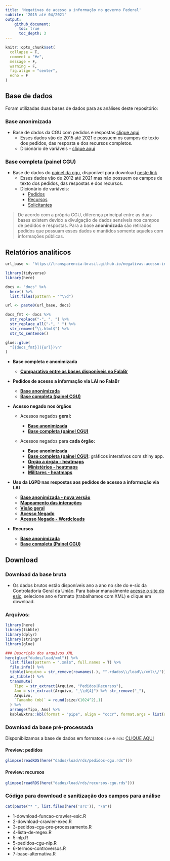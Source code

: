 ```yaml
---
title: 'Negativas de acesso a informação no governo Federal'
subtite: '2015 até 04/2021'
output:
    github_document:
      toc: true
      toc_depth: 3
---
```


```r
knitr::opts_chunk$set(
  collapse = T,
  comment = "#>",
  message = F,
  warning = F,
  fig.align = "center",
  echo = F
)
```

## Base de dados

Foram utilizadas duas bases de dados para as análises deste repositório:

### Base anonimizada

* Base de dados da CGU com pedidos e respostas [clique aqui](http://www.consultaesic.cgu.gov.br/busca/_layouts/15/DownloadPedidos/DownloadDados.aspx)
    + Esses dados vão de 2015 até 2021 e possuem os campos de texto dos pedidos, das resposta e dos recursos completos.
    + Dicionário de variáveis - [clique aqui](http://www.consultaesic.cgu.gov.br/arquivosRelatorios/PedidosRespostas/Dicionario-Dados-Exportacao.txt)

### Base completa (painel CGU)

* Base de dados do [painel da cgu](http://paineis.cgu.gov.br/lai/index.htm), disponível para download [neste link](https://falabr.cgu.gov.br/publico/DownloadDados/DownloadDadosLai.aspx)
    + Esses dados vão de 2012 até 2021 mas não possuem os campos de texto dos pedidos, das respostas e dos recursos.
    + Dicionário de variáveis:
      + [Pedidos](https://falabr.cgu.gov.br/publico/DownloadDados/Pedidos-Formato.txt)
      + [Recursos](https://falabr.cgu.gov.br/publico/DownloadDados/Recursos-Formato.txt)
      + [Solicitantes](https://falabr.cgu.gov.br/publico/DownloadDados/Solicitantes-Formato.txt)

> De acordo com a própria CGU, diferença principal entre as duas bases existem devido a divulgação de dados sensíveis nos campos de pedidos e respostas. Para a base **anonimizada** são retirados pedidos que possuam esses dados e mantidos somente aqueles com informações públicas.

## Relatórios analíticos

```r
url_base <- "https://transparencia-brasil.github.io/negativas-acesso-informacao-Executivo-federal-2021-1/"

library(tidyverse)
library(here)

docs <- "docs" %>% 
  here() %>% 
  list.files(pattern = "^\\d")

url <- paste0(url_base, docs)

docs_fmt <- docs %>% 
  str_replace("-", ". ") %>% 
  str_replace_all("-", " ") %>% 
  str_remove("\\.html$") %>% 
  str_to_sentence()

glue::glue(
  "[{docs_fmt}]({url})\n"
)
```

- **Base completa e anonimizada**

  - [**Comparativo entre as bases disponíveis no FalaBr**](https://transparencia-brasil.github.io/negativas-acesso-informacao-Executivo-federal-2021-1/6-comparativo-entre-bases-do-falabr.html)

- **Pedidos de acesso a informação via LAI no FalaBr**

  - [**Base anonimizada**](https://transparencia-brasil.github.io/negativas-acesso-informacao-Executivo-federal-2021-1/1-pedidos-decisoes.html)
  - [**Base completa (painel CGU)**](https://transparencia-brasil.github.io/negativas-acesso-informacao-Executivo-federal-2021-1/1-b-pedidos-decisoes-painel.html)

- **Acesso negado nos órgãos**

  - Acessos negados **geral:**
    
    - [**Base anonimizada**](https://transparencia-brasil.github.io/negativas-acesso-informacao-Executivo-federal-2021-1/2-pedidos-orgaos-acesso-negado.html)
    - [**Base completa (painel CGU)**](https://transparencia-brasil.github.io/negativas-acesso-informacao-Executivo-federal-2021-1/2-b-pedidos-orgaos-acesso-negado.html)

  - Acessos negados para **cada órgão:**
  
    - [**Base anonimizada**](https://transparencia-brasil.github.io/negativas-acesso-informacao-Executivo-federal-2021-1/3-acesso-negado-para-cada-orgao.html)
    - [**Base completa (painel CGU)**](https://rdurl0.shinyapps.io/cgu-interact/): gráficos interativos com shiny app.
    - [**Órgão a órgão - heatmaps**](https://transparencia-brasil.github.io/negativas-acesso-informacao-Executivo-federal-2021-1/3-acesso-negado-heatmaps.html)
    - [**Ministérios - heatmaps**](https://transparencia-brasil.github.io/negativas-acesso-informacao-Executivo-federal-2021-1/3-acesso-negado-heatmaps-ministerios.html)
    - [**Militares - heatmaps**](https://transparencia-brasil.github.io/negativas-acesso-informacao-Executivo-federal-2021-1/3-acesso-negado-heatmaps-militares.html)

- **Uso da LGPD nas respostas aos pedidos de acesso a informação via LAI**

  - [**Base anonimizada - nova versão**](https://transparencia-brasil.github.io/negativas-acesso-informacao-Executivo-federal-2021-1/4-b-controversos-lgpd.html)
  - [**Mapeamento das interações**](https://transparencia-brasil.github.io/negativas-acesso-informacao-Executivo-federal-2021-1/4-b-controversos-lgpd-mapeamento-pedidos.html)
  - [**Visão geral**](https://transparencia-brasil.github.io/negativas-acesso-informacao-Executivo-federal-2021-1/4-b-controversos-lgpd-aspectos-gerais.html)
  - [**Acesso Negado**](https://transparencia-brasil.github.io/negativas-acesso-informacao-Executivo-federal-2021-1/4-b-controversos-lgpd-acesso-negado.html)
  - [**Acesso Negado - Wordclouds**](https://transparencia-brasil.github.io/negativas-acesso-informacao-Executivo-federal-2021-1/4-b-controversos-lgpd-acesso-negado-wordclouds.html)


- **Recursos**

  - [**Base anonimizada**](https://transparencia-brasil.github.io/negativas-acesso-informacao-Executivo-federal-2021-1/5-recursos.html)
  - [**Base completa (Painel CGU)**](https://transparencia-brasil.github.io/negativas-acesso-informacao-Executivo-federal-2021-1/5-b-recursos.html)

## Download

### Download da base bruta

* Os dados brutos estão disponíveis ano a ano no site do e-sic da Controladoria Geral da União. Para baixar manualmente [acesse o site do esic](http://www.consultaesic.cgu.gov.br/busca/_layouts/15/DownloadPedidos/DownloadDados.aspx), selecione ano e formato (trabalhamos com XML) e clique em download.  

### Arquivos:

```r
library(here)
library(tibble)
library(dplyr)
library(stringr)
library(glue)
```

```r
### Descrição dos arquivos XML
here(glue("dados/load/xml")) %>% 
  list.files(pattern = ".xml$", full.names = T) %>% 
  file.info() %>% 
  tibble(Arquivo = str_remove(rownames(.), "^.+dados\\/load\\/xml\\/")) %>%  
  as_tibble() %>% 
  transmute(
    Tipo = str_extract(Arquivo, "Pedidos|Recursos"),
    Ano = str_extract(Arquivo, "_\\d{4}") %>% str_remove("_"),
    Arquivo, 
    `Tamanho (mb)` = round(size/(1024^2),1)
  ) %>%
  arrange(Tipo, Ano) %>% 
  kableExtra::kbl(format = "pipe", align = "cccr", format.args = list(decimal.mark = ","))
```

### Download da base pré-processada

Disponibilzamos a base de dados em formatos `csv` e `rds`: [CLIQUE AQUI](https://drive.google.com/drive/folders/12a0qO8Spxc8IE_Wdlb0fjm88kD6JjVgk)

#### Preview: pedidos 
```r
glimpse(readRDS(here("dados/load/rds/pedidos-cgu.rds")))
```

#### Preview: recursos
```r
glimpse(readRDS(here("dados/load/rds/recursos-cgu.rds")))
```

### Código para download e sanitização dos campos para análise

```r
cat(paste("* ", list.files(here('src')), "\n"))
```

*  1-download-funcao-crawler-esic.R
*  2-download-crawler-exec.R
*  3-pedidos-cgu-pre-processamento.R
*  4-lista-de-regex.R
*  5-nlp.R
*  5-pedidos-cgu-nlp.R
*  6-termos-controversos.R
*  7-base-alternativa.R